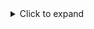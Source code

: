 <details><summary>Click to expand</summary><p>

#### 1. Tools required:

- A laptop or development computer running Ubuntu.
- An internet connection on your development computer.
- A variety of hand tools to get access to the motor controllers inside your Husky, Dingo, or Ridgeback.
- A cable to connect your computer to the robot's motor controller.
  We use an FTDI TTL-232R-3V3 with it's default pinout.
  You can purchase this cable from Digi-Key as [768-1015-ND](https://www.digikey.ca/en/products/detail/ftdi-future-technology-devices-international-ltd/TTL-232R-3V3/1836393).

  <figure>
    <center>
      <img
        src="/img/accessories_images/puma/puma_motor_controller_1.png"
        width="300"
      />
    </center>
  </figure>

---

#### 2. Get the firmware tools from GitHub.

You can download the firmware tool, and the firmware binary file from [this GitHub repository](https://github.com/clearpathrobotics/puma-motor-firmware).
Refer to the README inside that repository to decide which binary file you should use for your robot platform and application.

:::note

You can get these tools by using `git clone`, or by using the GitHub's _Download ZIP_ button.

:::

---

#### 3. Get physical access to the motor controllers

Turn off the robot.
Use hand tools to remove panels on your robot so you can get access the motor controllers.

---

#### 4. Connect the cable.

Depending on the robot, you will have 2 or 4 motor controllers installed.
You will need to repeat this installation process for each motor controller, so keep track of which ones you have updated.

Connect the cable with the orientation as shown in the attached image.

:::caution

The wrong orientation will irreparably damage the motor controller.

:::

:::warning

Remove jewlery and similar electrically conductive objects from your hands and arms.
The capacitors on the motor controllers store energy even after the robot is turned off.
Conductive objects that electrically-short the motor controller's terminals can cause shocks or burns to your hands.

:::

:::note

Do not change or remove any of the other components on your motor controllers.

- Switches
- Input power cables
- Motor power cables
- RJ11 communication cables
- DIP switches
- Terminating resistor switch

:::

<figure>
  <center>
    <img
      src="/img/accessories_images/puma/puma_motor_controller_2.png"
      width="600"
    />
  </center>
</figure>

---

#### 5. Connect the USB end of the cable to your development computer.

---

#### 6. Place the motor controller in firmware loading mode.

You can do this by pressing the button shown below, and then turning the robot on.
You may release the button 3 seconds after turning the robot on.
Notice that the large _Status LED_ is not turned on.

:::note

The other motor controllers' _Status LEDs_ will be orange since they are not in firmware loading mode.

:::

<figure>
  <center>
    <img
      src="/img/accessories_images/puma/puma_motor_controller_3.png"
      width="600"
    />
    <figcaption>
      Button shown in the top right corner.
      <br />
      The <em>Status LED</em> is between the RJ11 connectors.
    </figcaption>
  </center>
</figure>

---

#### 7. Install the new firmware.

Open a new terminal shell on your development computer.
Navigate to the folder that you cloned of downloaded from GitHub in Step 2.
For example, if you saved the repository to your _Downloads_ folder:

```
cd ~/Downloads/puma_motor_firmware
```

Now install the firmware on the motor controller by running the command:

```
./sflash motor_controller_firmware_husky_001.bin -c /dev/ttyUSB0
```

:::note

Replace `motor_controller_firmware_husky_001.bin` with whatever firmware file you have chosen for your application.

:::

You should see the program running in the terminal window.
You will see the following message when the firmware installation is complete:

```
Application    : motor_controller_firmware_husky_001.bin
Program Address: 0x0
       COM Port: /dev/ttyUSB0
      Baud Rate: 115200
Erasing Flash:
Remaining Bytes: 00000000
Successfully downloaded to device.
```

---

#### 8. Repeat the process for the remaining motor controllers.

You can follow Steps 4 - 7 for the remaining motor controllers.
Make sure you turn off the robot each time.

---

### 9. Reboot the robot and test.

Power-cycle your robot.
Once it has restarted, use a joystick to drive it around.

The robot's dynamics may be very different than what you are familiar with.
The new firmware will change how the motor's react to `/cmd_vel` messages, so you should test in a controlled setting.

</p></details>

